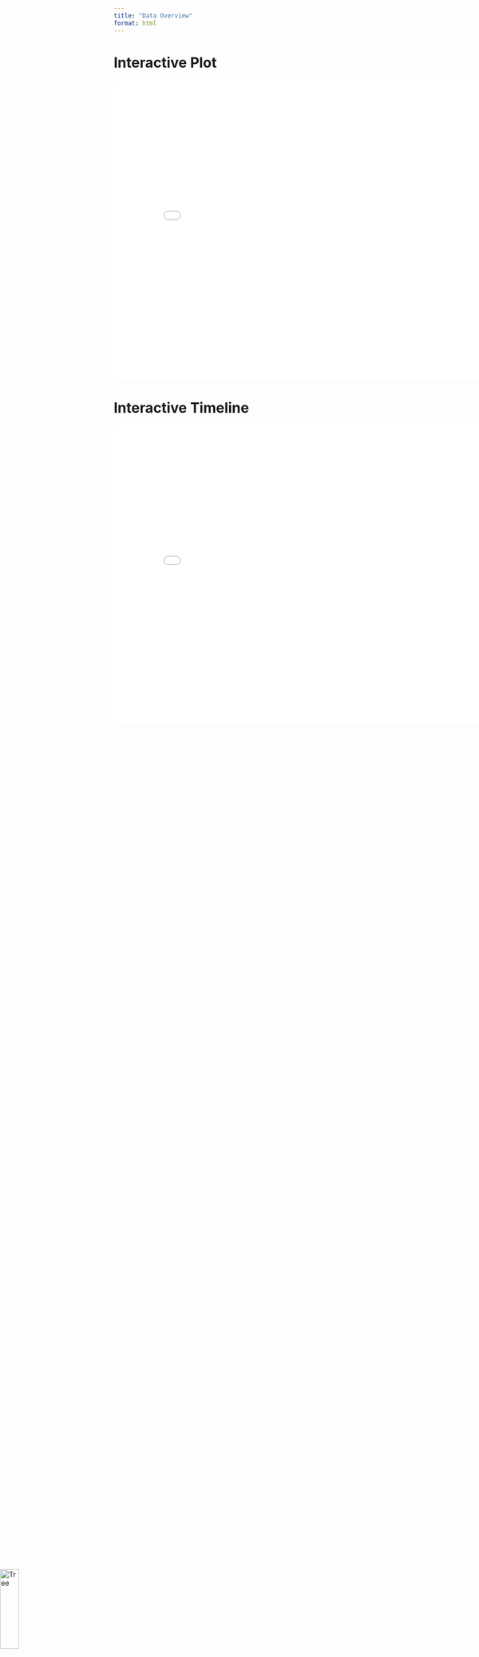 ```yaml
---
title: "Data Overview"
format: html
---
```


<h1>Interactive Plot</h1>
<iframe src="../visualisations/interactive_plot.html" width="800" height="600" frameborder="0"></iframe>

<h1>Interactive Timeline</h1>
<iframe src="../visualisations/interactive_timeline.html" width="800" height="600" frameborder="0"></iframe>



<img src="images/tree.png" alt="Tree" style="width: 20%; height: auto; position: absolute; bottom: 0px; left: 0px; z-index: 2;">
